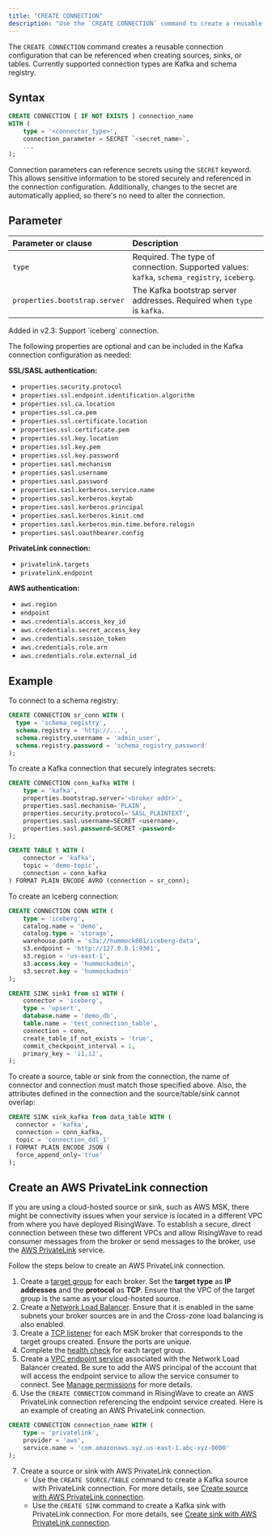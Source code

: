 ```yaml
---
title: "CREATE CONNECTION"
description: "Use the `CREATE CONNECTION` command to create a reusable catalog for connector parameters."
---
```


The `CREATE CONNECTION` command creates a reusable connection configuration that can be referenced when creating sources, sinks, or tables. Currently supported connection types are Kafka and schema registry.

## Syntax

```sql
CREATE CONNECTION [ IF NOT EXISTS ] connection_name
WITH (
    type = '<connector_type>',
    connection_parameter = SECRET `<secret_name>`,
    ...
);
```

Connection parameters can reference secrets using the `SECRET` keyword. This allows sensitive information to be stored securely and referenced in the connection configuration. Additionally, changes to the secret are automatically applied, so there's no need to alter the connection.


## Parameter

| Parameter or clause | Description                                                                                                                      |
| :------------------ | :------------------------------------------------------------------------------------------------------------------------------- |
| `type` | Required. The type of connection. Supported values: `kafka`, `schema_registry`, `iceberg`. |
| `properties.bootstrap.server` | The Kafka bootstrap server addresses. Required when `type` is `kafka`. |

<Note>
Added in v2.3: Support `iceberg` connection.
</Note>


<Accordion title="Click to see all supported properties for Kafka connection.">

The following properties are optional and can be included in the Kafka connection configuration as needed:

 **SSL/SASL authentication:**
  - `properties.security.protocol`
  - `properties.ssl.endpoint.identification.algorithm`
  - `properties.ssl.ca.location`
  - `properties.ssl.ca.pem`
  - `properties.ssl.certificate.location`
  - `properties.ssl.certificate.pem`
  - `properties.ssl.key.location`
  - `properties.ssl.key.pem`
  - `properties.ssl.key.password`
  - `properties.sasl.mechanism`
  - `properties.sasl.username`
  - `properties.sasl.password`
  - `properties.sasl.kerberos.service.name`
  - `properties.sasl.kerberos.keytab`
  - `properties.sasl.kerberos.principal`
  - `properties.sasl.kerberos.kinit.cmd`
  - `properties.sasl.kerberos.min.time.before.relogin`
  - `properties.sasl.oauthbearer.config`

 **PrivateLink connection:**
  - `privatelink.targets`
  - `privatelink.endpoint`

 **AWS authentication:**
  - `aws.region`
  - `endpoint`
  - `aws.credentials.access_key_id`
  - `aws.credentials.secret_access_key`
  - `aws.credentials.session_token`
  - `aws.credentials.role.arn`
  - `aws.credentials.role.external_id`
</Accordion>


## Example

To connect to a schema registry:

```sql
CREATE CONNECTION sr_conn WITH (
  type = 'schema_registry',
  schema.registry = 'http://...',
  schema.registry.username = 'admin_user',
  schema.registry.password = 'schema_registry_password'
);
```

To create a Kafka connection that securely integrates secrets:

```sql
CREATE CONNECTION conn_kafka WITH (
    type = 'kafka',
    properties.bootstrap.server='<broker addr>', 
    properties.sasl.mechanism='PLAIN', 
    properties.security.protocol='SASL_PLAINTEXT', 
    properties.sasl.username=SECRET <username>, 
    properties.sasl.password=SECRET <password>
);
```

```sql
CREATE TABLE t WITH (
    connector = 'kafka', 
    topic = 'demo-topic', 
    connection = conn_kafka
) FORMAT PLAIN ENCODE AVRO (connection = sr_conn);
```

To create an Iceberg connection:

```sql
CREATE CONNECTION CONN WITH (
    type = 'iceberg',
    catalog.name = 'demo',
    catalog.type = 'storage',
    warehouse.path = 's3a://hummock001/iceberg-data',
    s3.endpoint = 'http://127.0.0.1:9301',
    s3.region = 'us-east-1',
    s3.access.key = 'hummockadmin',
    s3.secret.key = 'hummockadmin'
);
```

```sql
CREATE SINK sink1 from s1 WITH (
    connector = 'iceberg',
    type = 'upsert',
    database.name = 'demo_db',
    table.name = 'test_connection_table',
    connection = conn,
    create_table_if_not_exists = 'true',
    commit_checkpoint_interval = 1,
    primary_key = 'i1,i2',
);
```

To create a source, table or sink from the connection, the name of connector and connection must match those specified above. Also, the attributes defined in the connection and the source/table/sink cannot overlap:

```sql
CREATE SINK sink_kafka from data_table WITH (
  connector = 'kafka',
  connection = conn_kafka,
  topic = 'connection_ddl_1'
) FORMAT PLAIN ENCODE JSON (
  force_append_only='true'
);
```

## Create an AWS PrivateLink connection

If you are using a cloud-hosted source or sink, such as AWS MSK, there might be connectivity issues when your service is located in a different VPC from where you have deployed RisingWave. To establish a secure, direct connection between these two different VPCs and allow RisingWave to read consumer messages from the broker or send messages to the broker, use the [AWS PrivateLink](https://docs.aws.amazon.com/vpc/latest/privatelink/privatelink-share-your-services.html) service.

Follow the steps below to create an AWS PrivateLink connection.

1. Create a [target group](https://docs.aws.amazon.com/elasticloadbalancing/latest/network/create-target-group.html) for each broker. Set the **target type** as **IP addresses** and the **protocol** as **TCP**. Ensure that the VPC of the target group is the same as your cloud-hosted source.
2. Create a [Network Load Balancer](https://docs.aws.amazon.com/elasticloadbalancing/latest/network/create-network-load-balancer.html). Ensure that it is enabled in the same subnets your broker sources are in and the Cross-zone load balancing is also enabled.
3. Create a [TCP listener](https://docs.aws.amazon.com/elasticloadbalancing/latest/network/create-listener.html) for each MSK broker that corresponds to the target groups created. Ensure the ports are unique.
4. Complete the [health check](https://docs.aws.amazon.com/elasticloadbalancing/latest/network/target-group-health-checks.html) for each target group.
5. Create a [VPC endpoint service](https://docs.aws.amazon.com/vpc/latest/privatelink/create-endpoint-service.html) associated with the Network Load Balancer created. Be sure to add the AWS principal of the account that will access the endpoint service to allow the service consumer to connect. See [Manage permissions](https://docs.aws.amazon.com/vpc/latest/privatelink/configure-endpoint-service.html#add-remove-permissions) for more details.
6. Use the `CREATE CONNECTION` command in RisingWave to create an AWS PrivateLink connection referencing the endpoint service created. Here is an example of creating an AWS PrivateLink connection.
```sql
CREATE CONNECTION connection_name WITH (
    type = 'privatelink',
    provider = 'aws',
    service.name = 'com.amazonaws.xyz.us-east-1.abc-xyz-0000'
);
```
7. Create a source or sink with AWS PrivateLink connection.
   * Use the `CREATE SOURCE/TABLE` command to create a Kafka source with PrivateLink connection. For more details, see [Create source with AWS PrivateLink connection](/integrations/sources/kafka#create-source-with-privatelink-connection).
   * Use the `CREATE SINK` command to create a Kafka sink with PrivateLink connection. For more details, see [Create sink with AWS PrivateLink connection](/integrations/destinations/apache-kafka#create-sink-with-vpc-connection).
